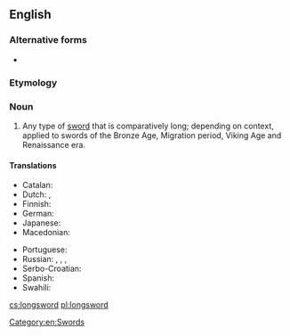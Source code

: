 {{also|long sword}}
==English==
{{wikipedia}}

===Alternative forms===
* {{l|en|long sword}}

===Etymology===
{{compound|en|long|sword}}

===Noun===
{{en-noun}}

# Any type of [[sword]] that is comparatively long; depending on context, applied to swords of the Bronze Age, Migration period, Viking Age and Renaissance era.

====Translations====
{{trans-top|a kind of sword}}
* Catalan: {{t|ca|espasa llarga|f}}
* Dutch: {{t|nl|grootzwaard|n}}, {{t|nl|slagzwaard|n}}
* Finnish: {{t|fi|pitkämiekka}}
* German: {{t|de|Langschwert|n}}
* Japanese: {{t|ja|太刀|tr=tachi}}
* Macedonian: {{t|mk|долг меч|m|tr=dolg meč}}
{{trans-mid}}
* Portuguese: {{t+|pt|montante|f}}
* Russian: {{t|ru|полутора́ручный меч|m}}, {{t+|ru|баста́рд|m}}, {{t|ru|дли́нный меч|m}}, {{t|ru|боево́й меч|m}}
* Serbo-Croatian: {{t|sh|дуги мач|sc=Cyrl}}
* Spanish: {{t|es|espada larga|f}}
* Swahili: {{t|sw|upanga mrefu}}
{{trans-bottom}}

[[Category:en:Swords]]

[[cs:longsword]]
[[pl:longsword]]